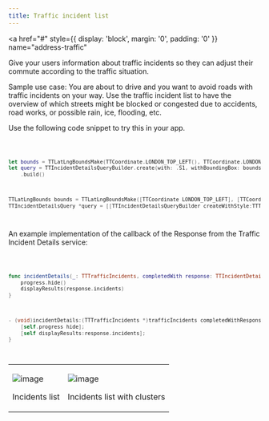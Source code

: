 ```yaml
---
title: Traffic incident list
---
```


<a
  href="#"
  style={{ display: 'block', margin: '0', padding: '0' }}
  name="address-traffic"
></a>

Give your users information about traffic incidents so they can adjust their commute according to
the traffic situation.

Sample use case: You are about to drive and you want to avoid roads with traffic incidents on your
way. Use the traffic incident list to have the overview of which streets might be blocked or
congested due to accidents, road works, or possible rain, ice, flooding, etc.

Use the following code snippet to try this in your app.

<Code>

```swift
let bounds = TTLatLngBoundsMake(TTCoordinate.LONDON_TOP_LEFT(), TTCoordinate.LONDON_BOTTOM_RIGHT())
let query = TTIncidentDetailsQueryBuilder.create(with: .S1, withBoundingBox: bounds, withZoom: 12, withTrafficModelID: "-1")
    .build()
```

```objectivec
TTLatLngBounds bounds = TTLatLngBoundsMake([TTCoordinate LONDON_TOP_LEFT], [TTCoordinate LONDON_BOTTOM_RIGHT])
TTIncidentDetailsQuery *query = [[TTIncidentDetailsQueryBuilder createWithStyle:TTTrafficIncidentStyleTypeS1 withBoundingBox:bounds withZoom:12 withTrafficModelID:@"-1"] build];
```

</Code>

An example implementation of the callback of the Response from the Traffic Incident Details service:

<Code>

```swift
func incidentDetails(_: TTTrafficIncidents, completedWith response: TTIncidentDetailsResponse) {
    progress.hide()
    displayResults(response.incidents)
}
```

```objectivec
- (void)incidentDetails:(TTTrafficIncidents *)trafficIncidents completedWithResponse:(TTIncidentDetailsResponse *)response {
    [self.progress hide];
    [self displayResults:response.incidents];
}
```

</Code>

<table>
  <tbody>
    <tr>
      <td>
        <ContentWrapper maxWidth="350px" objectFit="contain">
          <p>
            <img src="../images/traffic_incidents.png" alt="image" />
          </p>
        </ContentWrapper>
        <p>Incidents list</p>
      </td>
      <td>
        <ContentWrapper maxWidth="350px" objectFit="contain">
          <p>
            <img src="../images/traffic_incidents_cluster.png" alt="image" />
          </p>
        </ContentWrapper>
        <p>Incidents list with clusters</p>
      </td>
    </tr>
  </tbody>
</table>